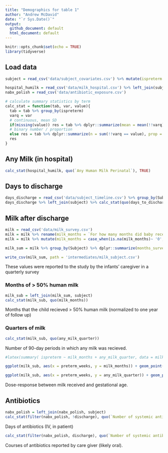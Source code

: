 ```yaml
---
title: "Demographics for table 1"
author: "Andrew McDavid"
date: "`r Sys.Date()`"
output: 
  github_document: default
  html_document: default
---
```


```r
knitr::opts_chunk$set(echo = TRUE)
library(tidyverse)
```

## Load data

```r
subject = read_csv('data/subject_covariates.csv') %>% mutate(ispreterm = preterm_weeks >= 0)

hospital_humilk = read_csv('data/milk_hospital.csv') %>% left_join(subject)
nabx_polish = read_csv('data/antibiotic_exposure.csv')

# calculate summary statistics by term
calc_stat = function(tab, var, value){
  tab = tab %>% group_by(ispreterm)
  varq = var
  # continuous, mean SD
  if(missing(value)) res = tab %>% dplyr::summarize(mean = mean(!!varq), sd = sd(!!varq),  min = min(!!varq), max = max(!!varq), iqr = IQR(!!varq))
  # binary number / proportion
  else res = tab %>% dplyr::summarize(n = sum(!!varq == value), prop = mean(!!varq==value))
  res
}
```

## Any Milk (in hospital)

```r
calc_stat(hospital_humilk, quo(`Any Human Milk Perinatal`), TRUE)

```

## Days to discharge

```r
days_discharge = read_csv('data/subject_timeline.csv') %>% group_by(Subject) %>% filter(`Sequence Num` %in% c(1, 7)) %>% arrange(cga) %>% summarize(days_to_discharge = DOL[2] - DOL[1])
days_discharge %>% left_join(subject) %>% calc_stat(quo(days_to_discharge))
```


## Milk after discharge

```r
milk = read_csv('data/milk_survey.csv')
milk = milk %>% rename(milk_months = `For how many months did baby receive breast milk for more than half of feedings`) 
milk = milk %>% mutate(milk_months = case_when(is.na(milk_months)~ '0', milk_months == 'Less than 1' ~ '0.5', TRUE ~ milk_months), milk_months = as.numeric(milk_months))

milk_sum = milk %>% group_by(Subject) %>% dplyr::summarize(months_surveyed = n()*3, milk_months = mean(milk_months/3, na.rm = TRUE)*12, any_milk_quarter = mean(`Did baby receive breast milk since last visit`=='Yes', na.rm = TRUE)*4)

write_csv(milk_sum, path = 'intermediates/milk_subject.csv')
```

These values were reported to the study by the infants' caregiver in a quarterly survey

### Months of > 50% human milk

```r
milk_sub = left_join(milk_sum, subject)
calc_stat(milk_sub, quo(milk_months))
```

Months that the child recieved > 50% human milk (normalized to one year of follow up)

### Quarters of milk

```r
calc_stat(milk_sub, quo(any_milk_quarter))
```
Number of 90-day periods in which any milk was recieved.

```r
#latex(summary( ispreterm ~ milk_months + any_milk_quarter, data = milk_sum, method = 'reverse', test = TRUE, prmsd = TRUE, continuous = 3))

ggplot(milk_sub, aes(x = preterm_weeks, y = milk_months)) + geom_point() + geom_smooth()

ggplot(milk_sub, aes(x = preterm_weeks, y = any_milk_quarter)) + geom_point() + geom_smooth()
```

Dose-response between milk received and gestational age.

## Antibiotics

```r
nabx_polish = left_join(nabx_polish, subject)
calc_stat(filter(nabx_polish, !discharge), quo(`Number of systemic antibiotic`)) 
```

Days of antibiotics (IV, in patient)

```r
calc_stat(filter(nabx_polish, discharge), quo(`Number of systemic antibiotic`)) 
```

Courses of antibiotics reported by care giver (likely oral).